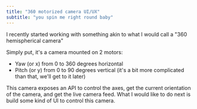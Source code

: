```yaml
---
title: "360 motorized camera UI/UX"
subtitle: "you spin me right round baby"
---
```


I recently started working with something akin to what I would call a "360
hemispherical camera"

Simply put, it's a camera mounted on 2 motors:

- Yaw (or x) from 0 to 360 degrees horizontal
- Pitch (or y) from 0 to 90 degrees vertical (it's a bit more complicated than that, we'll get to it later)

This camera exposes an API to control the axes, get the current orientation
of the camera, and get the live camera feed. What I would like to do next is
build some kind of UI to control this camera.
